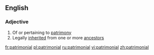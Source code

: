 ==English==

===Adjective===
{{en-adj|-}}

# Of or pertaining to [[patrimony]]
# Legally [[inherited]] from one or more [[ancestor]]s

[[fr:patrimonial]]
[[pl:patrimonial]]
[[ru:patrimonial]]
[[vi:patrimonial]]
[[zh:patrimonial]]